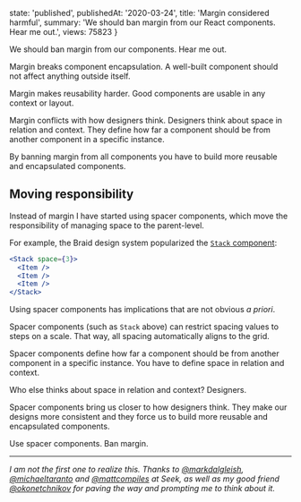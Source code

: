 
  state: 'published',
  publishedAt: '2020-03-24',
  title: 'Margin considered harmful',
  summary: 'We should ban margin from our React components. Hear me out.',
  views: 75823
}


<BlogPost meta={meta}>

We should ban margin from our components. Hear me out.

Margin breaks component encapsulation. A well-built component should not affect anything outside itself.

Margin makes reusability harder. Good components are usable in any context or layout.

Margin conflicts with how designers think. Designers think about space in relation and context. They define how far a component should be from another component in a specific instance.

By banning margin from all components you have to build more reusable and encapsulated components.

## Moving responsibility

Instead of margin I have started using spacer components, which move the responsibility of managing space to the parent-level.

For example, the Braid design system popularized the [`Stack` component](https://seek-oss.github.io/braid-design-system/components/Stack):

```jsx
<Stack space={3}>
  <Item />
  <Item />
  <Item />
</Stack>
```

Using spacer components has implications that are not obvious _a priori_.

Spacer components (such as `Stack` above) can restrict spacing values to steps on a scale. That way, all spacing automatically aligns to the grid.

Spacer components define how far a component should be from another component in a specific instance. You have to define space in relation and context.

Who else thinks about space in relation and context? Designers.

Spacer components bring us closer to how designers think. They make our designs more consistent and they force us to build more reusable and encapsulated components.

Use spacer components. Ban margin.

---

_I am not the first one to realize this. Thanks to [@markdalgleish](https://twitter.com/markdalgleish), [@michaeltaranto](https://twitter.com/michaeltaranto) and [@mattcompiles](https://twitter.com/mattcompiles) at Seek, as well as my good friend [@okonetchnikov](https://twitter.com/okonetchnikov) for paving the way and prompting me to think about it._

</BlogPost>
